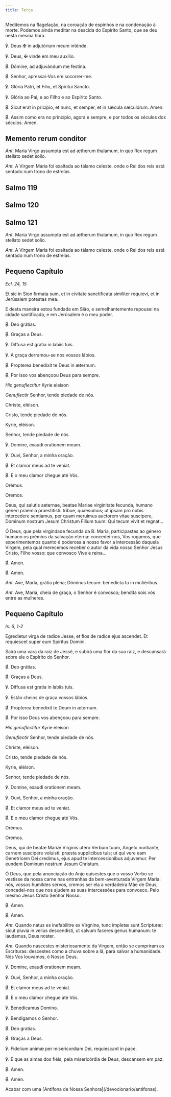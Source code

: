 ```yaml
---
title: Terça
---
```


<aside>
  Meditemos na flagelação, na coroação de espinhos e na condenação à morte.
  Podemos ainda meditar na descida do Espírito Santo, que se deu nesta mesma
  hora.
</aside>

<div class="side-by-side not-content">

℣. Deus <span class="cross text-red-500">✠</span> in adjutórium meum inténde.

℣. Deus, <span class="cross text-red-500">✠</span> vinde em meu auxílio.

<span class="text-red-500">℟.</span> Dómine, ad adjuvándum me festína.

<span class="text-red-500">℟.</span> Senhor, apressai-Vos em socorrer-me.

℣. Glória Patri, et Fílio, et Spíritui Sancto.

℣. Glória ao Pai, e ao Filho e ao Espírito Santo.

<span class="text-red-500">℟.</span> Sicut erat in pricípio, et nunc, et semper,
et in sǽcula sæculórum. Amen.

<span class="text-red-500">℟.</span> Assim como era no princípio, agora e sempre,
e por todos os séculos dos séculos. Amen.

</div>


## Memento rerum conditor

<MementoRerumConditor />

<div class="side-by-side not-content">

<em>Ant.</em> Maria Virgo assumpta est ad ætherum thalamum, in quo Rex regum stellato
sedet solio.

<em>Ant.</em> A Virgem Maria foi exaltada ao tálamo celeste, onde o Rei dos reis
está sentado num trono de estrelas.

</div>


## Salmo 119

<Salmo119 />


## Salmo 120

<Salmo120 />


## Salmo 121

<Salmo121 />


<Tabs>
  <TabItem label="Depois da Purificação">

<div class="side-by-side not-content">

<em>Ant.</em> Maria Virgo assumpta est ad ætherum thalamum, in quo Rex regum stellato
sedet solio.

<em>Ant.</em> A Virgem Maria foi exaltada ao tálamo celeste, onde o Rei dos reis
está sentado num trono de estrelas.

</div>

## Pequeno Capítulo

<em>Ecl. 24, 15</em>

<div class="side-by-side not-content">

Et sic in Sion firmata sum, et in civitate sanctificata similiter requievi, et in Jerúsalem potestas mea.

E desta maneira estou fundada em Sião, e semelhantemente repousei na cidade santificada, e em Jerúsalem é o meu poder.

<span class="text-red-500">℟.</span> Deo grátias.

<span class="text-red-500">℟.</span> Graças a Deus.

℣. Diffusa est gratia in labiis tuis.

℣. A graça derramou-se nos vossos lábios.

<span class="text-red-500">℟.</span> Propterea benedixit te Deus in æternum.

<span class="text-red-500">℟.</span> Por isso vos abençoou Deus para sempre.

</div>

<div class="side-by-side not-content">

<em>Hic genuflectitur</em> Kyrie eleison

<em>Genuflectir</em> Senhor, tende piedade de nós.

Christe, eléison.

Cristo, tende piedade de nós.

Kyrie, eléison.

Senhor, tende piedade de nós.

℣. Domine, exaudi orationem meam.

℣. Ouvi, Senhor, a minha oração.

<span class="text-red-500">℟.</span> Et clamor meus ad te veniat.

<span class="text-red-500">℟.</span> E o meu clamor chegue até Vós.

</div>

<div class="side-by-side not-content">

<span class="text-red-500 text-center">Orémus.</span>

<span class="text-red-500 text-center">Oremos.</span>

Deus, qui salutis aeternae, beatae Mariae virginitate fecunda, humano generi praemia praestitisti: tribue, quaesumus; ut ipsam pro nobis intercedere sentiamus, per quam meruimus auctorem vitae suscipere, Dominum nostrum Jesum Christum Filium tuum: Qui tecum vivit et regnat...

Ó Deus, que pela virgindade fecunda da B. Maria, participastes ao género humano os prémios da salvação eterna: concedei-nos, Vos rogamos, que experimentemos quanto é poderosa a nosso favor a intercessão daquela Virgem, pela qual merecemos receber o autor da vida nosso Senhor Jesus Cristo, Filho vosso: que convosco Vive e reina...

<span class="text-red-500">℟.</span> Amen.

<span class="text-red-500">℟.</span> Amen.

</div>
  </TabItem>
  <TabItem label="No Adveno">

<div class="side-by-side not-content">

<em>Ant.</em> Ave, María, grátia plena; Dóminus tecum: benedícta tu in muliéribus.

<em>Ant.</em> Ave, Maria, cheia de graça, o Senhor é convosco; bendita sois vós entre
as mulheres.

</div>

## Pequeno Capítulo

<em>Is. 6, 1-2</em>

<div class="side-by-side not-content">

Egredietur virga de radice Jesse, et flos de radice ejus ascendet. Et requiescet super eum Spiritus Domini.

Sairá uma vara da raiz de Jessé, e subirá uma flor da sua raiz, e descansará sobre ele o Espírito do Senhor.

<span class="text-red-500">℟.</span> Deo grátias.

<span class="text-red-500">℟.</span> Graças a Deus.

℣. Diffusa est gratia in labiis tuis.

℣. Estão cheios de graça vossos lábios.

<span class="text-red-500">℟.</span> Propterea benedixit te Deum in æternum.

<span class="text-red-500">℟.</span> Por isso Deus vos abençoou para sempre.

</div>

<div class="side-by-side not-content">

<em>Hic genuflectitur</em> Kyrie eleison

<em>Genuflectir</em> Senhor, tende piedade de nós.

Christe, eléison.

Cristo, tende piedade de nós.

Kyrie, eléison.

Senhor, tende piedade de nós.

℣. Domine, exaudi orationem meam.

℣. Ouvi, Senhor, a minha oração.

<span class="text-red-500">℟.</span> Et clamor meus ad te veniat.

<span class="text-red-500">℟.</span> E o meu clamor chegue até Vós.

</div>

<div class="side-by-side not-content">

<span class="text-red-500 text-center">Orémus.</span>

<span class="text-red-500 text-center">Oremos.</span>

Deus, qui de beatæ Mariæ Virginis utero Verbum tuum, Angelo nuntiante, carnem suscipere voluisti: præsta supplicibus tuis; ut qui vere eam Genetricem Dei credimus, ejus apud te intercessionibus adjuvemur. Per eundem Dominum nostrum Jesum Christum.

Ó Deus, que pela anunciação do Anjo quisestes que o vosso Verbo se vestisse da nossa carne nas entranhas da bem-aventurada Virgem Maria: nós, vossos humildes servos, cremos ser ela a verdadeira Mãe de Deus, concedei-nos que nos ajudem as suas intercessões para convosco. Pelo mesmo Jesus Cristo Senhor Nosso.

<span class="text-red-500">℟.</span> Amen.

<span class="text-red-500">℟.</span> Amen.

</div>
  </TabItem>
  <TabItem label="No Natal">

<div class="side-by-side not-content">

<em>Ant.</em> Quando natus es inefabilitre ex Virgnine, tunc impletæ sunt Scripturæ:
sicut pluvia in vellus descendisti, ut salvum faceres genus humanum: te laudamus,
Deus noster.

<em>Ant.</em> Quando nascestes misteriosamente da Virgem, então se cumpriram as Escrituras:
descestes como a chuva sobre a lã, para salvar a humanidade. Nós Vos louvamos, ó
Nosso Deus.

</div>
  </TabItem>
</Tabs>

<div class="side-by-side not-content">

℣. Domine, exaudi orationem meam.

℣. Ouvi, Senhor, a minha oração.

<span class="text-red-500">℟.</span> Et clamor meus ad te veniat.

<span class="text-red-500">℟.</span> E o meu clamor chegue até Vós.

℣. Benedicamus Domino.

℣. Bendigamos o Senhor.

<span class="text-red-500">℟.</span> Deo gratias.

<span class="text-red-500">℟.</span> Graças a Deus.

℣. Fidelium animæ per misericordiam Dei, requiescant in pace.

℣. E que as almas dos fiéis, pela misericórdia de Deus, descansem em paz.

<span class="text-red-500">℟.</span> Amen.

<span class="text-red-500">℟.</span> Amen.

</div>

<aside>
  Acabar com uma [Antífona de Nossa Senhora](/devocionario/antifonas).
</aside>
